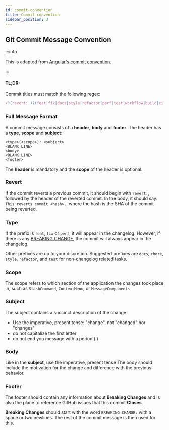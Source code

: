 ```yaml
---
id: commit-convention
title: Commit convention
sidebar_position: 3
---
```


## Git Commit Message Convention

:::info

This is adapted from [Angular's commit convention](https://github.com/conventional-changelog/conventional-changelog/tree/master/packages/conventional-changelog-angular).

:::

#### TL;DR:

Commit titles must match the following regex:

```js
/^(revert: )?(feat|fix|docs|style|refactor|perf|test|workflow|build|ci|chore|types|wip)(\(.+\))?: .{1,72}/;
```

### Full Message Format

A commit message consists of a **header**, **body** and **footer**. The header has a **type**, **scope** and **subject**:

```
<type>(<scope>): <subject>
<BLANK LINE>
<body>
<BLANK LINE>
<footer>
```

The **header** is mandatory and the **scope** of the header is optional.

### Revert

If the commit reverts a previous commit, it should begin with `revert:`, followed by the header of the reverted commit. In the body, it should say: `This reverts commit <hash>.`, where the hash is the SHA of the commit being reverted.

### Type

If the prefix is `feat`, `fix` or `perf`, it will appear in the changelog. However, if there is any [BREAKING CHANGE](#footer), the commit will always appear in the changelog.

Other prefixes are up to your discretion. Suggested prefixes are `docs`, `chore`, `style`, `refactor`, and `test` for non-changelog related tasks.

### Scope

The scope refers to which section of the application the changes took place in, such as `SlashCommand`, `ContextMenu`, or `MessageComponents`

### Subject

The subject contains a succinct description of the change:

- Use the imperative, present tense: "change", not "changed" nor "changes"
- do not capitalize the first letter
- do not end you message with a period (.)

### Body

Like in the **subject**, use the imperative, present tense
The body should include the motivation for the change and difference with the previous behavior.

### Footer

The footer should contain any information about **Breaking Changes** and is also the place to
reference GitHub issues that this commit **Closes**.

**Breaking Changes** should start with the word `BREAKING CHANGE:` with a space or two newlines. The rest of the commit message is then used for this.
